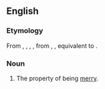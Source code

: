 ==English==

===Etymology===
From {{inh|en|enm|merines}}, {{m|enm|mirynes}}, {{m|enm|mirines}}, {{m|enm|myrynesse}}, from {{inh|en|enm|miriġness}}, {{m|ang|myriġness|t=pleasantness, sweetness}}, equivalent to {{suf|en|merry|ness}}.

===Noun===
{{en-noun|-}}

# The property of being [[merry]].